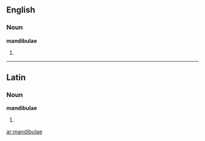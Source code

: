 ==English==

===Noun===
'''mandibulae'''

# {{plural of|[[mandibula]]}}

----

==Latin==

===Noun===
'''mandibulae'''

# {{plural of|[[mandibula]]|lang=Latin}}

[[ar:mandibulae]]